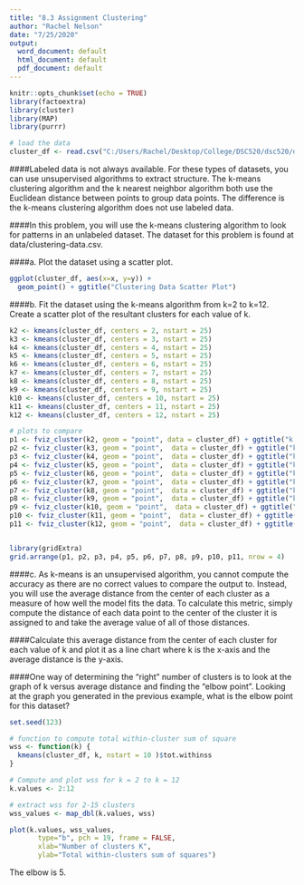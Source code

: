 ---
title: "8.3 Assignment Clustering"
author: "Rachel Nelson"
date: "7/25/2020"
output: 
  word_document: default
  html_document: default
  pdf_document: default
---

```{r setup, include=FALSE}
knitr::opts_chunk$set(echo = TRUE)
library(factoextra)
library(cluster)
library(MAP)
library(purrr)

# load the data
cluster_df <- read.csv("C:/Users/Rachel/Desktop/College/DSC520/dsc520/data/clustering-data.csv")

```

####Labeled data is not always available. For these types of datasets, you can use unsupervised algorithms to extract structure. The k-means clustering algorithm and the k nearest neighbor algorithm both use the Euclidean distance between points to group data points. The difference is the k-means clustering algorithm does not use labeled data.

####In this problem, you will use the k-means clustering algorithm to look for patterns in an unlabeled dataset. The dataset for this problem is found at data/clustering-data.csv.

####a. Plot the dataset using a scatter plot.
```{r}

ggplot(cluster_df, aes(x=x, y=y)) +
  geom_point() + ggtitle("Clustering Data Scatter Plot")

```


####b. Fit the dataset using the k-means algorithm from k=2 to k=12. Create a scatter plot of the resultant clusters for each value of k.
```{r}

k2 <- kmeans(cluster_df, centers = 2, nstart = 25)
k3 <- kmeans(cluster_df, centers = 3, nstart = 25)
k4 <- kmeans(cluster_df, centers = 4, nstart = 25)
k5 <- kmeans(cluster_df, centers = 5, nstart = 25)
k6 <- kmeans(cluster_df, centers = 6, nstart = 25)
k7 <- kmeans(cluster_df, centers = 7, nstart = 25)
k8 <- kmeans(cluster_df, centers = 8, nstart = 25)
k9 <- kmeans(cluster_df, centers = 9, nstart = 25)
k10 <- kmeans(cluster_df, centers = 10, nstart = 25)
k11 <- kmeans(cluster_df, centers = 11, nstart = 25)
k12 <- kmeans(cluster_df, centers = 12, nstart = 25)

# plots to compare
p1 <- fviz_cluster(k2, geom = "point", data = cluster_df) + ggtitle("k = 2")
p2 <- fviz_cluster(k3, geom = "point",  data = cluster_df) + ggtitle("k = 3")
p3 <- fviz_cluster(k4, geom = "point",  data = cluster_df) + ggtitle("k = 4")
p4 <- fviz_cluster(k5, geom = "point",  data = cluster_df) + ggtitle("k = 5")
p5 <- fviz_cluster(k6, geom = "point",  data = cluster_df) + ggtitle("k = 6")
p6 <- fviz_cluster(k7, geom = "point",  data = cluster_df) + ggtitle("k = 7")
p7 <- fviz_cluster(k8, geom = "point",  data = cluster_df) + ggtitle("k = 8")
p8 <- fviz_cluster(k9, geom = "point",  data = cluster_df) + ggtitle("k = 9")
p9 <- fviz_cluster(k10, geom = "point",  data = cluster_df) + ggtitle("k = 10")
p10 <- fviz_cluster(k11, geom = "point",  data = cluster_df) + ggtitle("k = 11")
p11 <- fviz_cluster(k12, geom = "point",  data = cluster_df) + ggtitle("k = 12")


library(gridExtra)
grid.arrange(p1, p2, p3, p4, p5, p6, p7, p8, p9, p10, p11, nrow = 4)

```


####c. As k-means is an unsupervised algorithm, you cannot compute the accuracy as there are no correct values to compare the output to. Instead, you will use the average distance from the center of each cluster as a measure of how well the model fits the data. To calculate this metric, simply compute the distance of each data point to the center of the cluster it is assigned to and take the average value of all of those distances.

####Calculate this average distance from the center of each cluster for each value of k and plot it as a line chart where k is the x-axis and the average distance is the y-axis.

####One way of determining the “right” number of clusters is to look at the graph of k versus average distance and finding the “elbow point”. Looking at the graph you generated in the previous example, what is the elbow point for this dataset?

```{r}

set.seed(123)

# function to compute total within-cluster sum of square 
wss <- function(k) {
  kmeans(cluster_df, k, nstart = 10 )$tot.withinss
}

# Compute and plot wss for k = 2 to k = 12
k.values <- 2:12

# extract wss for 2-15 clusters
wss_values <- map_dbl(k.values, wss)

plot(k.values, wss_values,
       type="b", pch = 19, frame = FALSE, 
       xlab="Number of clusters K",
       ylab="Total within-clusters sum of squares")

```

The elbow is 5.